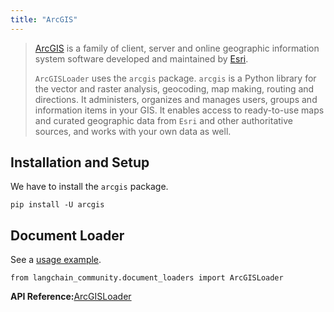 ```yaml
---
title: "ArcGIS"
---
```


> [ArcGIS](https://www.esri.com/en-us/arcgis/about-arcgis/overview) is a family of client, server and online geographic information system software developed and maintained by [Esri](https://www.esri.com/).
>
> `ArcGISLoader` uses the `arcgis` package. `arcgis` is a Python library for the vector and raster analysis, geocoding, map making, routing and directions. It administers, organizes and manages users, groups and information items in your GIS. It enables access to ready-to-use maps and curated geographic data from `Esri` and other authoritative sources, and works with your own data as well.

## Installation and Setup

We have to install the `arcgis` package.

```
pip install -U arcgis
```

## Document Loader

See a [usage example](/oss/integrations/document_loaders/arcgis).

```
from langchain_community.document_loaders import ArcGISLoader
```

**API Reference:**[ArcGISLoader](https://python.langchain.com/api_reference/community/document_loaders/langchain_community.document_loaders.arcgis_loader.ArcGISLoader.html)
